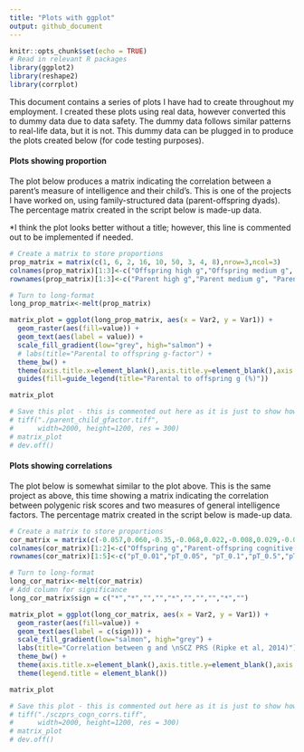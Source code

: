 ```yaml
---
title: "Plots with ggplot"
output: github_document
---
```


```r
knitr::opts_chunk$set(echo = TRUE)
# Read in relevant R packages
library(ggplot2)
library(reshape2)
library(corrplot)

```

This document contains a series of plots I have had to create throughout my employment. I created these plots using real data, however converted this to dummy data due to data safety. The dummy data follows similar patterns to real-life data, but it is not. This dummy data can be plugged in to produce the plots created below (for code testing purposes).  

#### Plots showing proportion

The plot below produces a matrix indicating the correlation between a parent's measure of intelligence and their child's. This is one of the projects I have worked on, using family-structured data (parent-offspring dyads). The percentage matrix created in the script below is made-up data. 

*I think the plot looks better without a title; however, this line is commented out to be implemented if needed.

```r
# Create a matrix to store proportions
prop_matrix = matrix(c(1, 6, 2, 16, 10, 50, 3, 4, 8),nrow=3,ncol=3)
colnames(prop_matrix)[1:3]<-c("Offspring high g","Offspring medium g", "Offspring low g")
rownames(prop_matrix)[1:3]<-c("Parent high g","Parent medium g", "Parent low g")

# Turn to long-format
long_prop_matrix<-melt(prop_matrix)

matrix_plot = ggplot(long_prop_matrix, aes(x = Var2, y = Var1)) + 
  geom_raster(aes(fill=value)) + 
  geom_text(aes(label = value)) +
  scale_fill_gradient(low="grey", high="salmon") +
  # labs(title="Parental to offspring g-factor") +
  theme_bw() + 
  theme(axis.title.x=element_blank(),axis.title.y=element_blank(),axis.text.x = element_text(angle = 90, hjust=1),                 plot.title=element_text(size=12,hjust = 0.5,face="bold")) +
  guides(fill=guide_legend(title="Parental to offspring g (%)"))

matrix_plot

# Save this plot - this is commented out here as it is just to show how to save this in a high-definition format
# tiff("./parent_child_gfactor.tiff",
#      width=2000, height=1200, res = 300)
# matrix_plot
# dev.off()

```

#### Plots showing correlations

The plot below is somewhat similar to the plot above. This is the same project as above, this time showing a matrix indicating the correlation between polygenic risk scores and two measures of general intelligence factors. The percentage matrix created in the script below is made-up data. 


```r
# Create a matrix to store proportions
cor_matrix = matrix(c(-0.057,0.060,-0.35,-0.068,0.022,-0.008,0.029,-0.028,-0.066,-0.089),nrow=5,ncol=2)
colnames(cor_matrix)[1:2]<-c("Offspring g","Parent-offspring cognitive deviation")
rownames(cor_matrix)[1:5]<-c("pT_0.01","pT_0.05", "pT_0.1","pT_0.5","pT_1")

# Turn to long-format
long_cor_matrix<-melt(cor_matrix)
# Add column for significance
long_cor_matrix$sign = c("*","*","","","*","","","","*","")

matrix_plot = ggplot(long_cor_matrix, aes(x = Var2, y = Var1)) + 
  geom_raster(aes(fill=value)) + 
  geom_text(aes(label = c(sign))) +
  scale_fill_gradient(low="salmon", high="grey") +
  labs(title="Correlation between g and \nSCZ PRS (Ripke et al, 2014)") +
  theme_bw() + 
  theme(axis.title.x=element_blank(),axis.title.y=element_blank(),axis.text.x = element_text(angle = 45, hjust=1),                 plot.title=element_text(size=12,hjust = 0.5,face="bold")) +
  theme(legend.title = element_blank())

matrix_plot

# Save this plot - this is commented out here as it is just to show how to save this in a high-definition format
# tiff("./sczprs_cogn_corrs.tiff",
#      width=2000, height=1200, res = 300)
# matrix_plot
# dev.off()

```



